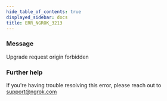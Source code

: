 ```yaml
---
hide_table_of_contents: true
displayed_sidebar: docs
title: ERR_NGROK_3213
---
```


### Message

Upgrade request origin forbidden

### Further help

If you're having trouble resolving this error, please reach out to [support@ngrok.com](mailto:support@ngrok.com?subject=Help%20with%20ERR_NGROK_3213)
